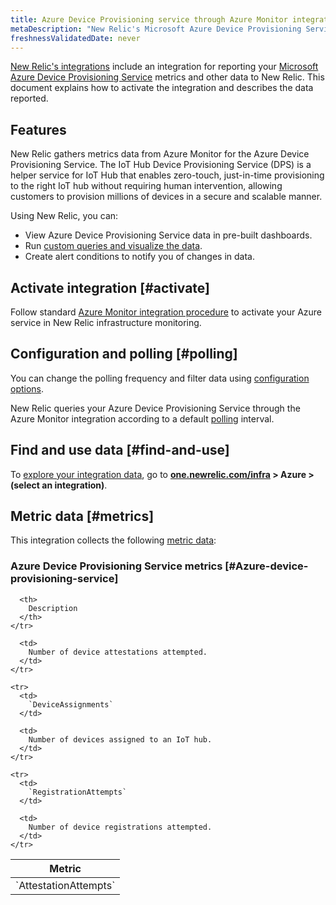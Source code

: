 ```yaml
---
title: Azure Device Provisioning service through Azure Monitor integration
metaDescription: "New Relic's Microsoft Azure Device Provisioning Service integration: what data it reports and how to enable it."
freshnessValidatedDate: never
---
```


[New Relic's integrations](/docs/infrastructure/introduction-infra-monitoring) include an integration for reporting your [Microsoft Azure Device Provisioning Service](https://learn.microsoft.com/en-us/azure/iot-dps/) metrics and other data to New Relic. This document explains how to activate the integration and describes the data reported.

## Features

New Relic gathers metrics data from Azure Monitor for the Azure Device Provisioning Service. The IoT Hub Device Provisioning Service (DPS) is a helper service for IoT Hub that enables zero-touch, just-in-time provisioning to the right IoT hub without requiring human intervention, allowing customers to provision millions of devices in a secure and scalable manner.

Using New Relic, you can:

* View Azure Device Provisioning Service data in pre-built dashboards.
* Run [custom queries and visualize the data](/docs/infrastructure/integrations-getting-started/getting-started/use-integration-data-new-relic-insights).
* Create alert conditions to notify you of changes in data.

## Activate integration [#activate]

Follow standard [Azure Monitor integration procedure](/docs/infrastructure/microsoft-azure-integrations/azure-integrations-list/azure-monitor) to activate your Azure service in New Relic infrastructure monitoring.

## Configuration and polling [#polling]

You can change the polling frequency and filter data using [configuration options](/docs/infrastructure/microsoft-azure-integrations/azure-integrations-list/azure-monitor/#settings).

New Relic queries your Azure Device Provisioning Service through the Azure Monitor integration according to a default [polling](/docs/infrastructure/microsoft-azure-integrations/azure-integrations-list/azure-monitor/#settings) interval.

## Find and use data [#find-and-use]

To [explore your integration data](/docs/infrastructure/integrations/find-use-infrastructure-integration-data), go to <DNT>**[one.newrelic.com/infra](https://one.newrelic.com/infra) > Azure > (select an integration)**</DNT>.

## Metric data [#metrics]

This integration collects the following [metric data](/docs/infrastructure/integrations-getting-started/getting-started/understand-integration-data-data-types#metric):

### Azure Device Provisioning Service metrics [#Azure-device-provisioning-service]

<table>
  <thead>
    <tr>
      <th style={{ width: "300px" }}>
        Metric
      </th>

      <th>
        Description
      </th>
    </tr>
  </thead>

  <tbody>
    <tr>
      <td>
        `AttestationAttempts`
      </td>

      <td>
        Number of device attestations attempted.
      </td>
    </tr>

    <tr>
      <td>
        `DeviceAssignments`
      </td>

      <td>
        Number of devices assigned to an IoT hub.
      </td>
    </tr>

    <tr>
      <td>
        `RegistrationAttempts`
      </td>

      <td>
        Number of device registrations attempted.
      </td>
    </tr>
  </tbody>
</table>
